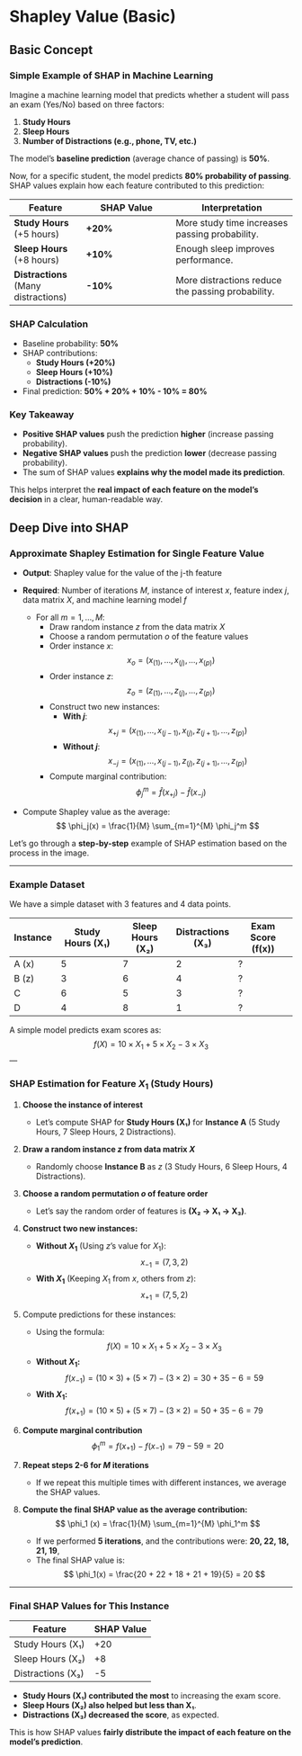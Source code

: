 # Shapley Value (Basic)


## Basic Concept


### Simple Example of SHAP in Machine Learning

Imagine a machine learning model that predicts whether a student will pass an exam (Yes/No) based on three factors:

1. **Study Hours**
2. **Sleep Hours**
3. **Number of Distractions (e.g., phone, TV, etc.)**

The model's **baseline prediction** (average chance of passing) is **50%**.

Now, for a specific student, the model predicts **80% probability of passing**.  
SHAP values explain how each feature contributed to this prediction:

| Feature | SHAP Value | Interpretation |
|---------|-----------|---------------|
| **Study Hours** (+5 hours) | **+20%** | More study time increases passing probability. |
| **Sleep Hours** (+8 hours) | **+10%** | Enough sleep improves performance. |
| **Distractions** (Many distractions) | **-10%** | More distractions reduce the passing probability. |

### SHAP Calculation

- Baseline probability: **50%**
- SHAP contributions:  
  - **Study Hours (+20%)**  
  - **Sleep Hours (+10%)**  
  - **Distractions (-10%)**
- Final prediction: **50% + 20% + 10% - 10% = 80%**

### Key Takeaway

- **Positive SHAP values** push the prediction **higher** (increase passing probability).
- **Negative SHAP values** push the prediction **lower** (decrease passing probability).
- The sum of SHAP values **explains why the model made its prediction**.

This helps interpret the **real impact of each feature on the model’s decision** in a clear, human-readable way.


## Deep Dive into SHAP

### Approximate Shapley Estimation for Single Feature Value

- **Output**: Shapley value for the value of the j-th feature
- **Required**: Number of iterations $M$, instance of interest $x$, feature index $j$, data matrix $X$, and machine learning model $f$

  - For all $m = 1, \dots, M$:
    - Draw random instance $z$ from the data matrix $X$
    - Choose a random permutation $o$ of the feature values
    - Order instance $x$:  
      $$
      x_o = (x_{(1)}, \dots, x_{(j)}, \dots, x_{(p)})
      $$
    - Order instance $z$:  
      $$
      z_o = (z_{(1)}, \dots, z_{(j)}, \dots, z_{(p)})
      $$
    - Construct two new instances:
      - **With $j$**:  
        $$
        x_{+j} = (x_{(1)}, \dots, x_{(j-1)}, x_{(j)}, z_{(j+1)}, \dots, z_{(p)})
        $$
      - **Without $j$**:  
        $$
        x_{-j} = (x_{(1)}, \dots, x_{(j-1)}, z_{(j)}, z_{(j+1)}, \dots, z_{(p)})
        $$
    - Compute marginal contribution:  
      $$
      \phi_j^m = \hat{f}(x_{+j}) - \hat{f}(x_{-j})
      $$

- Compute Shapley value as the average:  
  $$
  \phi_j(x) = \frac{1}{M} \sum_{m=1}^{M} \phi_j^m
  $$



Let's go through a **step-by-step** example of SHAP estimation based on the process in the image.  

---

### Example Dataset

We have a simple dataset with 3 features and 4 data points.  

| Instance | Study Hours (X₁) | Sleep Hours (X₂) | Distractions (X₃) | Exam Score (f(x)) |
|----------|---------------|-------------|--------------|--------------|
| A (x)  | 5             | 7           | 2            | ?            |
| B (z)  | 3             | 6           | 4            |  ?           |
| C       | 6             | 5           | 3            |  ?           |
| D       | 4             | 8           | 1            |  ?           |

A simple model predicts exam scores as:  
$$
f(X) = 10 \times X_1 + 5 \times X_2 - 3 \times X_3
$$
---

### SHAP Estimation for Feature $X_1$ (Study Hours)

1. **Choose the instance of interest**  
   - Let's compute SHAP for **Study Hours (X₁)** for **Instance A** (5 Study Hours, 7 Sleep Hours, 2 Distractions).  

2. **Draw a random instance $z$ from data matrix $X$**  
   - Randomly choose **Instance B** as $z$ (3 Study Hours, 6 Sleep Hours, 4 Distractions).  

3. **Choose a random permutation $o$ of feature order**  
   - Let's say the random order of features is **(X₂ → X₁ → X₃)**.  

4. **Construct two new instances:**  
   - **Without $X_1$** (Using $z$'s value for $X_1$):  
     $$
     x_{-1} = (7, 3, 2)
     $$
   - **With $X_1$** (Keeping $X_1$ from $x$, others from $z$):  
     $$
     x_{+1} = (7, 5, 2)
     $$

5. Compute predictions for these instances:
   - Using the formula:  
     $$
     f(X) = 10 \times X_1 + 5 \times X_2 - 3 \times X_3
     $$
   - **Without $X_1$:**  
     $$
     f(x_{-1}) = (10 \times 3) + (5 \times 7) - (3 \times 2) = 30 + 35 - 6 = 59
     $$
   - **With $X_1$:**  
     $$
     f(x_{+1}) = (10 \times 5) + (5 \times 7) - (3 \times 2) = 50 + 35 - 6 = 79
     $$

6. **Compute marginal contribution**  
   $$
   \phi_1^m = f(x_{+1}) - f(x_{-1}) = 79 - 59 = 20
   $$

7. **Repeat steps 2-6 for $M$ iterations**  
   - If we repeat this multiple times with different instances, we average the SHAP values.

8. **Compute the final SHAP value as the average contribution:**  
   $$
   \phi_1 (x) = \frac{1}{M} \sum_{m=1}^{M} \phi_1^m
   $$
   - If we performed **5 iterations**, and the contributions were: **20, 22, 18, 21, 19**,  
   - The final SHAP value is:  
     $$
     \phi_1(x) = \frac{20 + 22 + 18 + 21 + 19}{5} = 20
     $$

---

### Final SHAP Values for This Instance

| Feature | SHAP Value |
|---------|------------|
| Study Hours (X₁) | +20 |
| Sleep Hours (X₂) | +8 |
| Distractions (X₃) | -5 |

- **Study Hours (X₁) contributed the most** to increasing the exam score.  
- **Sleep Hours (X₂) also helped but less than X₁**.  
- **Distractions (X₃) decreased the score**, as expected.  

This is how SHAP values **fairly distribute the impact of each feature on the model’s prediction**.